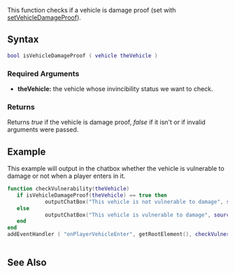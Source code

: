 {{Server client function}}

This function checks if a vehicle is damage proof (set with [[/setVehicleDamageProof.md|setVehicleDamageProof]]).

==Syntax== 
<syntaxhighlight lang="lua">
bool isVehicleDamageProof ( vehicle theVehicle )
</syntaxhighlight> 
{{OOP||[[/vehicle.md|vehicle]]:isDamageProof|damageProof|setVehicleDamageProof}}
===Required Arguments=== 
*'''theVehicle:''' the vehicle whose invincibility status we want to check.

===Returns===
Returns ''true'' if the vehicle is damage proof, ''false'' if it isn't or if invalid arguments were passed.

==Example==
This example will output in the chatbox whether the vehicle is vulnerable to damage or not when a player enters in it.

<syntaxhighlight lang="lua">
function checkVulnerability(theVehicle)
   if isVehicleDamageProof(theVehicle) == true then
            outputChatBox("This vehicle is not vulnerable to damage", source)
   else
            outputChatBox("This vehicle is vulnerable to damage", source)
   end
end
addEventHandler ( "onPlayerVehicleEnter", getRootElement(), checkVulnerability )
  
</syntaxhighlight>

==See Also==
{{Vehicle_functions}}